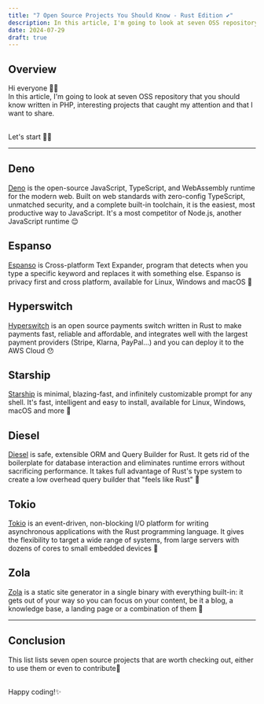 ```yaml
---
title: "7 Open Source Projects You Should Know - Rust Edition ✔️"
description: In this article, I'm going to look at seven OSS repository that you should know written in Rust, interesting projects that caught my attention and that I want to share.
date: 2024-07-29 
draft: true
---
```


## Overview

Hi everyone 👋🏼​<br />
In this article, I'm going to look at seven OSS repository that you should know written in PHP, interesting projects that caught my attention and that I want to share.

<br />
Let's start 🤙🏼​

---

## Deno

<a href="https://github.com/denoland/deno" class="link"> Deno</a> is the open-source JavaScript, TypeScript, and WebAssembly  runtime for the modern web. Built on web standards with zero-config TypeScript, unmatched security, and a complete built-in toolchain, it is the easiest, most productive way to JavaScript.
It's a most competitor of Node.js, another JavaScript runtime 😌

## Espanso

<a href="https://github.com/espanso/espanso" class="link">  Espanso</a> is Cross-platform Text Expander, program that detects when you type a specific keyword and replaces it with something else.
Espanso is privacy first and cross platform, available for Linux, Windows and macOS 🥳

## Hyperswitch

<a href="https://github.com/juspay/hyperswitch" class="link"> Hyperswitch</a> is an open source payments switch written in Rust to make payments fast, reliable and affordable, and integrates well with the largest payment providers (Stripe, Klarna, PayPal...) and you can deploy it to the AWS Cloud 😯

## Starship

<a href="https://github.com/starship/starship" class="link"> Starship</a> is minimal, blazing-fast, and infinitely customizable prompt for any shell. It's fast, intelligent and easy to install, available for Linux, Windows, macOS and more 🥸

## Diesel

<a href="https://github.com/diesel-rs/diesel" class="link"> Diesel</a> is safe, extensible ORM and Query Builder for Rust.
It gets rid of the boilerplate for database interaction and eliminates runtime errors without sacrificing performance. It takes full advantage of Rust's type system to create a low overhead query builder that "feels like Rust" 🤙

## Tokio

<a href="https://github.com/tokio-rs/tokio" class="link"> Tokio</a> is an event-driven, non-blocking I/O platform for writing asynchronous applications with the Rust programming language.
It gives the flexibility to target a wide range of systems, from large servers with dozens of cores to small embedded devices 👐

## Zola

<a href="https://github.com/getzola/zola" class="link"> Zola</a> is a static site generator in a single binary with everything built-in: it gets out of your way so you can focus on your content, be it a blog, a knowledge base, a landing page or a combination of them 🧠

---

## Conclusion

This list lists seven open source projects that are worth checking out, either to use them or even to contribute🖖

<br />
Happy coding!✨
